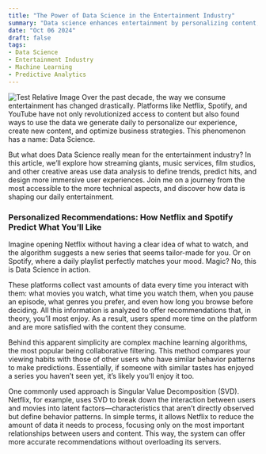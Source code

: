 ```yaml
---
title: "The Power of Data Science in the Entertainment Industry"
summary: "Data science enhances entertainment by personalizing content, predicting hits, and optimizing user experiences on platforms like Netflix and Spotify."
date: "Oct 06 2024"
draft: false
tags:
- Data Science
- Entertainment Industry
- Machine Learning
- Predictive Analytics
---
```


![Test Relative Image](./netflix.jpg)
Over the past decade, the way we consume entertainment has changed drastically. Platforms like Netflix, Spotify, and YouTube have not only revolutionized access to content but also found ways to use the data we generate daily to personalize our experience, create new content, and optimize business strategies. This phenomenon has a name: Data Science.

But what does Data Science really mean for the entertainment industry? In this article, we’ll explore how streaming giants, music services, film studios, and other creative areas use data analysis to define trends, predict hits, and design more immersive user experiences. Join me on a journey from the most accessible to the more technical aspects, and discover how data is shaping our daily entertainment.

### Personalized Recommendations: How Netflix and Spotify Predict What You’ll Like

Imagine opening Netflix without having a clear idea of what to watch, and the algorithm suggests a new series that seems tailor-made for you. Or on Spotify, where a daily playlist perfectly matches your mood. Magic? No, this is Data Science in action.

These platforms collect vast amounts of data every time you interact with them: what movies you watch, what time you watch them, when you pause an episode, what genres you prefer, and even how long you browse before deciding. All this information is analyzed to offer recommendations that, in theory, you’ll most enjoy. As a result, users spend more time on the platform and are more satisfied with the content they consume.

Behind this apparent simplicity are complex machine learning algorithms, the most popular being collaborative filtering. This method compares your viewing habits with those of other users who have similar behavior patterns to make predictions. Essentially, if someone with similar tastes has enjoyed a series you haven’t seen yet, it’s likely you’ll enjoy it too.

One commonly used approach is Singular Value Decomposition (SVD). Netflix, for example, uses SVD to break down the interaction between users and movies into latent factors—characteristics that aren’t directly observed but define behavior patterns. In simple terms, it allows Netflix to reduce the amount of data it needs to process, focusing only on the most important relationships between users and content. This way, the system can offer more accurate recommendations without overloading its servers.
